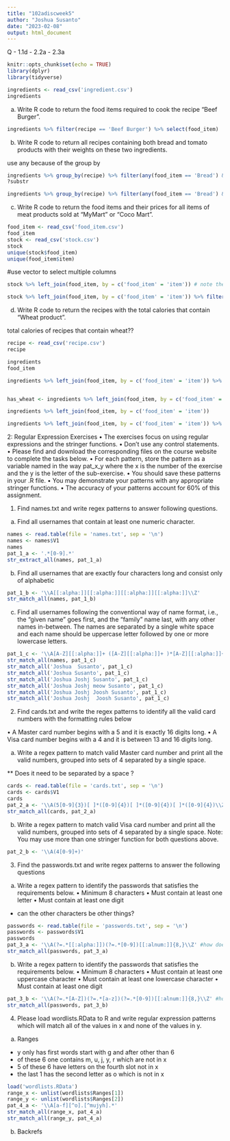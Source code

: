 ```yaml
---
title: "102adiscweek5"
author: "Joshua Susanto"
date: "2023-02-08"
output: html_document
---
```


Q
- 1.1d
- 2.2a
- 2.3a

```r
knitr::opts_chunk$set(echo = TRUE)
library(dplyr)
library(tidyverse)
```


```r
ingredients <- read_csv('ingredient.csv')
ingredients
```


a. Write R code to return the food items required to cook the recipe “Beef Burger”.
```r
ingredients %>% filter(recipe == 'Beef Burger') %>% select(food_item)
```

b. Write R code to return all recipes containing both bread and tomato products with their
weights on these two ingredients.

use any because of the group by
```r
ingredients %>% group_by(recipe) %>% filter(any(food_item == 'Bread') & any(food_item == 'Tomato' | food_item == 'Tomato Sauce'))
?substr
```

```r
ingredients %>% group_by(recipe) %>% filter(any(food_item == 'Bread') & any(substr(food_item, 1, 6) == 'Tomato')) %>% filter(food_item == 'Bread' | substr(food_item, 1, 6) == 'Tomato') %>% summarize(total_weight = sum(`weight (oz)`))
```

c. Write R code to return the food items and their prices for all items of meat products sold at
“MyMart” or “Coco Mart”.

```r
food_item <- read_csv('food_item.csv')
food_item
stock <- read_csv('stock.csv')
stock
unique(stock$food_item)
unique(food_item$item)
```

#use vector to select multiple columns
```r
stock %>% left_join(food_item, by = c('food_item' = 'item')) # note the behavior of left join when there are multiple keys of the same name

stock %>% left_join(food_item, by = c('food_item' = 'item')) %>% filter(type == 'Meat', (shop == 'MyMart' | shop == 'Coco Mart')) %>% select(c(food_item, shop, `price (US dollars per lb)`))
```


d. Write R code to return the recipes with the total calories that contain “Wheat product”.

total calories of recipes that contain wheat??

```r
recipe <- read_csv('recipe.csv')
recipe
```

```r
ingredients 
food_item
```
```r
ingredients %>% left_join(food_item, by = c('food_item' = 'item')) %>% group_by(recipe) %>% summarize(total_cal = sum(calories))


has_wheat <- ingredients %>% left_join(food_item, by = c('food_item' = 'item')) %>% group_by(recipe) %>% filter(type == 'Wheat product') %>% select %>% pull()

ingredients %>% left_join(food_item, by = c('food_item' = 'item'))
```

```r
ingredients %>% left_join(food_item, by = c('food_item' = 'item')) %>% filter(recipe %in% has_wheat) %>% group_by(recipe) %>% summarize(total_cal = sum(calories))  
```


2: Regular Expression Exercises
• The exercises focus on using regular expressions and the stringer functions.
• Don’t use any control statements.
• Please find and download the corresponding files on the course website to complete the
tasks below.
• For each pattern, store the pattern as a variable named in the way pat_x_y where the x is the number of the exercise and the y is the letter of the sub-exercise.
• You should save these patterns in your .R file.
• You may demonstrate your patterns with any appropriate stringer functions.
• The accuracy of your patterns account for 60% of this assignment.


1. Find names.txt and write regex patterns to answer following questions.
a. Find all usernames that contain at least one numeric character.

```r
names <- read.table(file = 'names.txt', sep = '\n')
names <- names$V1
names
pat_1_a <- '.*[0-9].*'
str_extract_all(names, pat_1_a)
```

b. Find all usernames that are exactly four characters long and consist only of alphabetic

```r
pat_1_b <- '\\A[[:alpha:]][[:alpha:]][[:alpha:]][[:alpha:]]\\Z'
str_match_all(names, pat_1_b)
```


c. Find all usernames following the conventional way of name format, i.e., the “given name” goes first, and the “family” name last, with any other names in-between. The names are separated by a single white space and each name should be uppercase letter followed by one or more lowercase letters.

```r
pat_1_c <- '\\A[A-Z][[:alpha:]]+ ([A-Z][[:alpha:]]+ )*[A-Z][[:alpha:]]+\\Z'
str_match_all(names, pat_1_c)
str_match_all('Joshua  Susanto', pat_1_c)
str_match_all('Joshua Susanto', pat_1_c)
str_match_all('Joshua Joshj Susanto', pat_1_c)
str_match_all('Joshua Joshj meow Susanto', pat_1_c)
str_match_all('Joshua Joshj Joosh Susanto', pat_1_c)
str_match_all('Joshua Joshj  Joosh Susanto', pat_1_c)
```


2. Find cards.txt and write the regex patterns to identify all the valid card numbers with the formatting rules below

• A Master card number begins with a 5 and it is exactly 16 digits long.
• A Visa card number begins with a 4 and it is between 13 and 16 digits long.

a. Write a regex pattern to match valid Master card number and print all the valid
numbers, grouped into sets of 4 separated by a single space.

** Does it need to be separated by a space ?
```r
cards <- read.table(file = 'cards.txt', sep = '\n')
cards <- cards$V1
cards
pat_2_a <- '\\A(5[0-9]{3})[ ]*([0-9]{4})[ ]*([0-9]{4})[ ]*([0-9]{4})\\Z'
str_match_all(cards, pat_2_a)
```



b. Write a regex pattern to match valid Visa card number and print all the valid numbers,
grouped into sets of 4 separated by a single space.
Note: You may use more than one stringer function for both questions above.


```r
pat_2_b <- '\\A(4[0-9]+)'
```

3. Find the passwords.txt and write regex patterns to answer the following questions

a. Write a regex pattern to identify the passwords that satisfies the requirements below.
• Minimum 8 characters
• Must contain at least one letter
• Must contain at least one digit
- can the other characters be other things?
```r
passwords <- read.table(file = 'passwords.txt', sep = '\n')
passwords <- passwords$V1
passwords
pat_3_a <- '\\A(?=.*[[:alpha:]])(?=.*[0-9])[[:alnum:]]{8,}\\Z' #how does this work for ordering (1brownie)
str_match_all(passwords, pat_3_a)
```


b. Write a regex pattern to identify the passwords that satisfies the requirements below.
• Minimum 8 characters
• Must contain at least one uppercase character
• Must contain at least one lowercase character
• Must contain at least one digit
```r
pat_3_b <- '\\A(?=.*[A-Z])(?=.*[a-z])(?=.*[0-9])[[:alnum:]]{8,}\\Z' #how does this work for ordering (1brownie), does this act as an if statement
str_match_all(passwords, pat_3_b)
```



4. Please load wordlists.RData to R and write regular expression patterns which will match all
of the values in x and none of the values in y.
a. Ranges

- y only has first words start with g and after other than 6
- of these 6 one contains m, u, j, y, r which are not in x
- 5 of these 6 have letters on the fourth slot not in x
- the last 1 has the second letter as o which is not in x

```r
load('wordlists.RData')
range_x <- unlist(wordlists$Ranges[1])
range_y <- unlist(wordlists$Ranges[2])
pat_4_a <- '\\A[a-f][^o].[^mujyh].*'
str_match_all(range_x, pat_4_a)
str_match_all(range_y, pat_4_a)
```

b. Backrefs
```r

```

